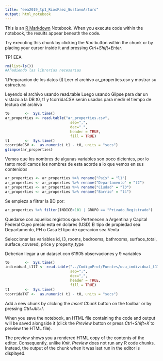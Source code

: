 ```yaml
---
title: "eea2019_tp1_RiosPaez_GustavoArturo"
output: html_notebook
---
```


This is an [R Markdown](http://rmarkdown.rstudio.com) Notebook. When you execute code within the notebook, the results appear beneath the code. 

Try executing this chunk by clicking the *Run* button within the chunk or by placing your cursor inside it and pressing *Ctrl+Shift+Enter*. 


TP1 EEA

```r
rm(list=ls())
#Añadiendo las librerías necesarias

```

1.Preparacion de los datos (I)
Leer el archivo ar_properties.csv y mostrar su estructura

Leyendo el archivo usando read.table
Luego usando Glipse para dar un vistazo a la DB
t0, t1 y tcorridaCSV serán usados para medir el tiempo de lectura del archivo
```r
t0       <-  Sys.time()
ar_properties <- read.table("ar_properties.csv",
                              sep=",",
                              dec=".",
                              header = TRUE,
                              fill = TRUE)
t1       <-  Sys.time()
tcorridaCSV <-  as.numeric( t1 - t0, units = "secs")
glimpse(ar_properties)
```

Vemos que los nombres de algunas variables son poco dicientes, por lo tanto modiicamos los nombres de esta acorde a lo que vemos en sus contenidos
```r
ar_properties <- ar_properties %>% rename("País" = "l1")
ar_properties <- ar_properties %>% rename("Departamento" = "l2")
ar_properties <- ar_properties %>% rename("Ciudad" = "l3")
ar_properties <- ar_properties %>% rename("Barrio" = "l4")

```


Se empieza a filtrar la BD por:


```r
ar_properties %>% filter(INDICE>101 | GRUPO == "Privado_Registrado")

```

Quedarse con aquellos registros que:
Pertenecen a Argentina y Capital Federal
Cuyo precio esta en dolares (USD)
El tipo de propiedad sea: Departamento, PH o Casa
El tipo de operacion sea Venta
    
Seleccionar las variables id, l3, rooms, bedrooms, bathrooms, surface_total, surface_covered, price y property_type

Deberian llegar a un dataset con 61905 observaciones y 9 variables



```r

t0       <-  Sys.time()
individual_t117 <- read.table("../CodigoProf/Fuentes/usu_individual_t117.txt",
                              sep=";",
                              dec=",",
                              header = TRUE,
                              fill = TRUE)
t1       <-  Sys.time()
tcorridaTXT <-  as.numeric( t1 - t0, units = "secs")
```

Add a new chunk by clicking the *Insert Chunk* button on the toolbar or by pressing *Ctrl+Alt+I*.

When you save the notebook, an HTML file containing the code and output will be saved alongside it (click the *Preview* button or press *Ctrl+Shift+K* to preview the HTML file).

The preview shows you a rendered HTML copy of the contents of the editor. Consequently, unlike *Knit*, *Preview* does not run any R code chunks. Instead, the output of the chunk when it was last run in the editor is displayed.
